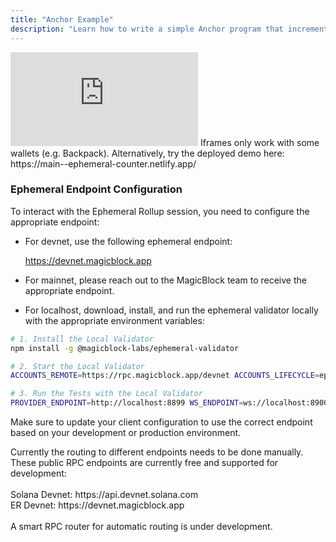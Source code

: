 ```yaml
---
title: "Anchor Example"
description: "Learn how to write a simple Anchor program that increments a counter on Solana"
---
```


<div
  style={{
    position: "relative",
    paddingBottom: "56.25%",
    height: 0,
    overflow: "hidden",
  }}
>
  <iframe
    src="https://www.youtube.com/embed/qwu2RBKyFiw?si=PMg-3UbRfvvbrs7C&list=PLWR_ZQiGMS8mIe1kPZe8OfHIbhvZqaM8V"
    title="Build a real-time Anchor Counter on Solana with MagicBlock's Ephemeral Rollup | Tutorial"
    style={{
      position: "absolute",
      top: 0,
      left: 0,
      width: "100%",
      height: "100%",
    }}
    frameBorder="0"
    allow="accelerometer; autoplay; clipboard-write; encrypted-media; gyroscope; picture-in-picture; web-share"
    allowFullScreen
    referrerPolicy="strict-origin-when-cross-origin"
  />
</div>

This guide will walk you through the process of writing a simple Anchor program that increments a counter. You'll learn how to deploy this program on Solana and interact with it using a React client.

## Software Packages

This program is developed and tested with the following software packages. Other sofware may also be compatible.

| Software   | Version | Installation Guide                                              |
| ---------- | ------- | --------------------------------------------------------------- |
| **Solana** | 2.0.21  | [Install Solana](https://docs.anza.xyz/cli/install)             |
| **Rust**   | 1.82.0  | [Install Rust](https://www.rust-lang.org/tools/install)         |
| **Anchor** | 0.30.1  | [Install Anchor](https://www.anchor-lang.com/docs/installation) |

## Quick Access to Source Code

If you prefer to dive straight into the code:

<CardGroup cols={2}>
  <Card
    title="Source Code: Anchor Counter Program"
    icon="anchor"
    href="https://github.com/magicblock-labs/magicblock-engine-examples/tree/main/anchor-counter"
    iconType="duotone"
  ></Card>
  <Card
    title="Source Code: React Client"
    icon="react"
    href="https://github.com/GabrielePicco/ephemeral-counter-ui"
    iconType="duotone"
  ></Card>
</CardGroup>

## Writing the Anchor Program

Let's break down the key components of our counter program:

## Core Functionality

The program implements two main instructions:

1. `initialize`: Sets the counter to 0
2. `increment`: Increments the counter by 1

Here's the core structure of our program:

```rust
#[ephemeral]
#[program]
pub mod anchor_counter {
    use super::*;

    /// Initialize the counter.
    pub fn initialize(ctx: Context<Initialize>) -> Result<()> {
        let counter = &mut ctx.accounts.counter;
        counter.count = 0;
        Ok(())
    }

    /// Increment the counter.
    pub fn increment(ctx: Context<Increment>) -> Result<()> {
        let counter = &mut ctx.accounts.counter;
        counter.count += 1;
        Ok(())
    }

    // ... Additional instructions will be added here
}
```

Nothing special here, just a simple Anchor program that increments a counter. The only difference is that we're adding the `delegate` macro to inject some useful logic to interact with the delegation program.

### Delegating the Counter PDA

In order to delegate the counter PDA, and make it writable in an Ephemeral Rollup session, we need to add an instruction which
internally calls the `delegate_account` function. `delegate_account` will CPI to the delegation program, which upon validation will gain ownership of the account.
After this step, an ephemeral validator can start processing transactions on the counter PDA and propose state diff trough the delegation program.

<Card
  title="Transaction (Base Layer): Delegate"
  icon="magnifying-glass"
  href="https://solscan.io/tx/5tyEk8gkdP88xe8GL7X12f9WGZfYZtmDbuXozvqkpea4rphXPiNp91vAzmSjsyUR399wimBYazEszKSH35sidPRH?cluster=devnet"
  iconType="duotone"
>Inspect transactions details on Solana Explorer</Card>
```rust
/// Delegate the account to the delegation program
pub fn delegate(ctx: Context<DelegateInput>) -> Result<()> {
    ctx.accounts.delegate_pda(
        &ctx.accounts.payer,
        &[TEST_PDA_SEED],
        DelegateConfig::default(),
    )?;
    Ok(())
}
```

### Committing while the PDA is delegated

The ephemeral runtime allow to commit the state of the PDA while it is delegated. This is done by calling the `commit_accounts` function.

<CardGroup cols={2}>
  <Card
    title="Transaction (ER): Commit"
    icon="magnifying-glass"
    href="https://solscan.io/tx/335F5UcgAW3P8wSaVoEPiBoxeykw9wR1kcJLWUnd9sHmxymCgGvLtxaGDy6ZKDgJw2ku9jtRqwVNY85DuAHvs9GT?cluster=custom&customUrl=https://devnet.magicblock.app"
    iconType="duotone"
  >
    Inspect transaction details on Solana Explorer
  </Card>
  <Card
    title="Transaction (Base layer): Commit"
    icon="magnifying-glass"
    href="https://solscan.io/tx/3xzMGbj2fwFCnGp6r7wyMv5LExmL6SXaEbt52DmxA3Wx1LyksuXpPJS4AAPtqoSeJe3aF7oY3jFNiEhBQKwhzRGN?cluster=devnet"
    iconType="duotone"
  >
    Inspect transaction details on Solana Explorer
  </Card>
</CardGroup>
```rust
/// Increment the counter and manually commit the account in the Ephemeral Rollup session.
pub fn increment_and_commit(ctx: Context<IncrementAndCommit>) -> Result<()> {
    let counter = &mut ctx.accounts.counter;
    counter.count += 1;
    commit_accounts(
        &ctx.accounts.payer,
        vec![&ctx.accounts.counter.to_account_info()],
        &ctx.accounts.magic_context,
        &ctx.accounts.magic_program,
    )?;
    Ok(())
}
```

### Undelegating the PDA

Undelegating the PDA is done by calling the `commit_and_undelegate_accounts` as part of some instruction.
Undelegation commit the latest state and give back the ownership of the PDA to the owner program.

<CardGroup cols={2}>
  <Card
    title="Transaction (ER): Undelegate"
    icon="magnifying-glass"
    href="https://solscan.io/tx/3MN6Avygk3FwsuQPoKHzpLo9kBBommHwRHTdgxBooDwsaNHgSYr1yaDXYEe63Eii5DCVbtaK89Yyrhy3dSGhHmvw?cluster=custom&customUrl=https://devnet.magicblock.app"
    iconType="duotone"
  >
    Inspect transaction details on Solana Explorer
  </Card>
  <Card
    title="Transaction (Base layer): Undelegate"
    icon="magnifying-glass"
    href="https://solscan.io/tx/2YwzNQh632bJu8TSP9GPsXmh7o78KgMMM9QPNbdaAzamtjGZfmT4o7bkG2PtpCWp7aJmmxpxTXr4Qo36k5EjgPab?cluster=devnet"
    iconType="duotone"
  >
    Inspect transaction details on Solana Explorer
  </Card>
</CardGroup>

```rust
/// Undelegate the account from the delegation program
pub fn undelegate(ctx: Context<IncrementAndCommit>) -> Result<()> {
    commit_and_undelegate_accounts(
        &ctx.accounts.payer,
        vec![&ctx.accounts.counter.to_account_info()],
        &ctx.accounts.magic_context,
        &ctx.accounts.magic_program,
    )?;
    Ok(())
}
```

## Connecting the React Client

The React client is a simple interface that allows you to interact with the Anchor program.
It uses the Anchor bindings to interact with the program and the MagicBlock SDK to interact with the Ephemeral Rollup session.

{" "}

<Card
  title="Source Code: React Client"
  icon="react"
  href="https://github.com/GabrielePicco/ephemeral-counter-ui"
  iconType="duotone"
></Card>

<iframe
  src="https://main--ephemeral-counter.netlify.app/"
  width="100%"
  height="500"
  frameborder="0"
></iframe>

<Warning>
  Iframes only work with some wallets (e.g. Backpack). Alternatively, try the
  deployed demo here: https://main--ephemeral-counter.netlify.app/
</Warning>

### Ephemeral Endpoint Configuration

To interact with the Ephemeral Rollup session, you need to configure the appropriate endpoint:

- For devnet, use the following ephemeral endpoint:

  https://devnet.magicblock.app

- For mainnet, please reach out to the MagicBlock team to receive the appropriate endpoint.
- For localhost, download, install, and run the ephemeral validator locally with the appropriate environment variables:

```bash
# 1. Install the Local Validator
npm install -g @magicblock-labs/ephemeral-validator

# 2. Start the Local Validator
ACCOUNTS_REMOTE=https://rpc.magicblock.app/devnet ACCOUNTS_LIFECYCLE=ephemeral ephemeral-validator

# 3. Run the Tests with the Local Validator
PROVIDER_ENDPOINT=http://localhost:8899 WS_ENDPOINT=ws://localhost:8900 anchor test --skip-build --skip-deploy --skip-local-validator

```

Make sure to update your client configuration to use the correct endpoint based on your development or production environment.

<Note>
  Currently the routing to different endpoints needs to be done manually. These
  public RPC endpoints are currently free and supported for development: <br />
  <br /> Solana Devnet: https://api.devnet.solana.com <br />
  ER Devnet: https://devnet.magicblock.app <br /> <br />A smart RPC router for
  automatic routing is under development.
</Note>

<CardGroup cols={2}>
  <Card
    title="Source Code: Anchor Counter Program"
    icon="anchor"
    href="https://github.com/magicblock-labs/magicblock-engine-examples/tree/main/anchor-counter"
    iconType="duotone"
  ></Card>
  <Card
    title="Source Code: React Client"
    icon="react"
    href="https://github.com/GabrielePicco/ephemeral-counter-ui"
    iconType="duotone"
  ></Card>
</CardGroup>
